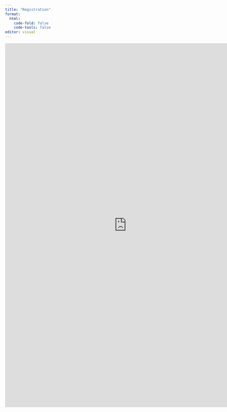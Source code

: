 ```yaml
---
title: "Registration"
format: 
  html:
    code-fold: false
    code-tools: false
editor: visual
---
```



<iframe src="https://docs.google.com/forms/d/e/1FAIpQLScIuF_16vXeeyLFgQPycG6qanaOo8aN9HvR_2dQIaiq2VZHNA/viewform?embedded=true" width="800" height="1200" frameborder="0" marginheight="0" marginwidth="0">

Loading...

</iframe>